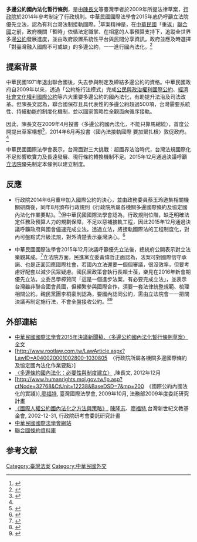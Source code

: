 '''多邊公約國內法化暫行條例'''，是由[[陳長文|陳長文]]等臺灣學者於2009年所提法律草案，[[行政院|行政院]]於2014年參考制定了行政規則。中華民國國際法學會2015年底仍呼籲立法院優先立法，認為有利台灣法制接軌國際。<ref name="中央社001">{{cite news|author1=記者溫貴香|title=多邊公約國內法化 法界籲新國會立法|url=http://www.cna.com.tw/news/aipl/201512200140-1.aspx|agency=中央通訊社|date=2015-12-20|accessdate=2016-02-02|archive-date=2018-07-11|archive-url=https://web.archive.org/web/20180711045403/http://www2.cna.com.tw/news/aipl/201512200140-1.aspx|dead-url=no}}</ref>草案精神是，在[[中華民國|中華民國]]「重返」[[聯合國|聯合國]]之前，政府機關「暫時」依循法定職掌、在相當的人事預算支持下，追蹤全世界多邊[[公約|公約]]發展進度，並由政府設置系統性平台與民間分享資訊，政府並應及時選擇「對臺灣融入國際不可或缺」的多邊公約，一一進行國內法化。<ref name="CVC002">{{cite news|author1=陳長文|title=國內法接軌國際 要加緊扎根|url=http://www.chinatimes.com/newspapers/20140602000383-260109|agency=中國時報|date=2014年6月2日|accessdate=2016年2月2日|archive-date=2019年6月15日|archive-url=https://web.archive.org/web/20190615071500/https://www.chinatimes.com/newspapers/20140602000383-260109|dead-url=no}}</ref>

==提案背景==

中華民國1971年退出聯合國後，失去參與制定及締結多邊公約的資格。中華民國政府自2009年以來，透過「公約施行法模式」完成[[公民與政治權利國際公約|公民與政治權利國際公約]]、[[經濟社會文化權利國際公約|經濟社會文化權利國際公約]]等六大重要多邊公約的國內法化，有助提升法治及司法改革。但陳長文認為，聯合國保存且具代表性的多邊公約超過500項，台灣需要系統性、持續動能的制度化機制，並以國家策略性全觀面向循序接軌。

因此，陳長文在2009年4月投書〈多邊公約國內法化，不能只靠馬總統〉，首度公開提出草案構想<ref name="CVC001">{{cite news|author1=陳長文|title=多邊公約國內法化 不能只靠馬總統|url=http://csil.org.tw/home/wp-content/uploads/2012/04/%E5%A4%9A%E9%82%8A%E5%85%AC%E7%B4%84%E5%9C%8B%E5%85%A7%E6%B3%95%E5%8C%96-%E4%B8%8D%E8%83%BD%E5%8F%AA%E9%9D%A0%E9%A6%AC%E7%B8%BD%E7%B5%B1.pdf|agency=中國時報|date=2009-04-20|accessdate=2016-02-02|archive-date=2016-03-05|archive-url=https://web.archive.org/web/20160305170938/http://csil.org.tw/home/wp-content/uploads/2012/04/%E5%A4%9A%E9%82%8A%E5%85%AC%E7%B4%84%E5%9C%8B%E5%85%A7%E6%B3%95%E5%8C%96-%E4%B8%8D%E8%83%BD%E5%8F%AA%E9%9D%A0%E9%A6%AC%E7%B8%BD%E7%B5%B1.pdf|dead-url=yes}}</ref>，2014年6月再投書〈國內法接軌國際 要加緊扎根〉敦促政府。<ref name="CVC002"/>

中華民國國際法學會表示，台灣面對三大挑戰：超國界法治時代，台灣法規國際化不足影響軟實力及長遠發展、現行條約轉換機制不足。2015年12月通過決議呼籲[[立法院|立法院]]優先制定本條例以建立制度。

==反應==
*行政院2014年6月重申加入國際公約的決心，並由政務委員蔡玉玲邀集相關機關研商後，同年8月頒布行政規則《行政院所屬各機關多邊國際條約及協定國內法化作業要點》。<ref>{{cite news|author1=行政院|title=江揆：積極爭取加入國際公約 主動參與國際社會|url=http://www.coolloud.org.tw/node/79098|agency=苦勞網|date=2014-06-19|accessdate=2016-02-02|archive-date=2019-06-10|archive-url=https://web.archive.org/web/20190610044036/https://www.coolloud.org.tw/node/79098|dead-url=no}}</ref>但中華民國國際法學會認為，行政規則位階，缺乏明確法定任務及預算人力的規劃保障，不足以惡補接軌工程，因此2015年12月通過決議呼籲政府與國會儘速完成立法。透過立法，將接軌國際法的工程制度化，對內可盤點式升級法規，對外清楚表示臺灣決心。<ref name="UDN001">{{cite news|title=多邊公約國內法化 國際法學會籲法制化|url=http://udn.com/news/story/6656/1390777-%E5%A4%9A%E9%82%8A%E5%85%AC%E7%B4%84%E5%9C%8B%E5%85%A7%E6%B3%95%E5%8C%96-%E5%9C%8B%E9%9A%9B%E6%B3%95%E5%AD%B8%E6%9C%83%E7%B1%B2%E6%B3%95%E5%88%B6%E5%8C%96|agency=聯合報|date=2015-12-21|accessdate=2016-01-29|archive-date=2015-12-22|archive-url=https://web.archive.org/web/20151222212937/http://udn.com/news/story/6656/1390777-%E5%A4%9A%E9%82%8A%E5%85%AC%E7%B4%84%E5%9C%8B%E5%85%A7%E6%B3%95%E5%8C%96-%E5%9C%8B%E9%9A%9B%E6%B3%95%E5%AD%B8%E6%9C%83%E7%B1%B2%E6%B3%95%E5%88%B6%E5%8C%96|dead-url=no}}</ref>

*中華民國國際法學會2015年12月決議呼籲優先立法後，總統府公開表示對立法樂觀其成。<ref name="CNA002">{{cite news|author1=Dai Ya-cheng and Lee Mei-yu|title=Politics Taiwan happy to see adoption of global covenants into domestic law|url=http://focustaiwan.tw/news/aipl/201512200016.aspx|agency=Central News Agency|date=2015-12-20|accessdate=2016-02-02|archive-date=2019-06-08|archive-url=https://web.archive.org/web/20190608135821/http://focustaiwan.tw/news/aipl/201512200016.aspx|dead-url=no}}</ref>立法院方面，民進黨立委黃偉哲正面認為，法案可對國際信守承諾、也是正面回應國際社會，若國內立法還要一個個審議，很沒效率，但要考慮好配套以減少民眾疑慮。國民黨政策會執行長賴士葆，樂見在2016年新會期優先立法。立委呂學樟贊同「這是一個進步法案，有必要完成立法」，並表示台灣雖非聯合國會員國，但頻繁參與國際合作，須要一套法律統整規範、梳理相關公約。親民黨團李桐豪則認為，要國內認同公約，需由立法院會一一把關決議再制定施行法，不會全盤接收公約。<ref name="UDN003">{{cite news|author1=記者蔡佩芳|title=多邊公約國內法化 朝野樂觀法制化|url=http://money.udn.com/money/story/7307/1389569|agency=聯合晚報|date=2015-12-20|accessdate=2016-02-02|archive-date=2019-06-28|archive-url=https://web.archive.org/web/20190628225414/https://money.udn.com/money/story/7307/1389569|dead-url=yes}}</ref><ref name="UDN004">{{cite news|author1=記者胡宥心、鄭宏斌、林人芳、周志豪|title=多邊公約國內法化／藍：樂觀其成 綠：須配套|url=http://udn.com/news/story/6656/1390780|agency=聯合報|date=2015-12-21}}</ref>

==外部連結==
*[http://cvchen.com/2015/12/20/%E3%80%90%E8%BD%89%E8%BC%89%E3%80%91%E6%96%B0%E8%81%9E%E7%A8%BF%EF%BC%9A%E4%B8%AD%E8%8F%AF%E6%B0%91%E5%9C%8B%E5%9C%8B%E9%9A%9B%E6%B3%95%E5%AD%B8%E6%9C%83%E5%91%BC%E7%B1%B2%E5%84%AA%E5%85%88%E5%AE%8C/ 中華民國國際法學會2015年決議新聞稿、〈多邊公約國內法化暫行條例草案〉全文] {{Wayback|url=http://cvchen.com/2015/12/20/%E3%80%90%E8%BD%89%E8%BC%89%E3%80%91%E6%96%B0%E8%81%9E%E7%A8%BF%EF%BC%9A%E4%B8%AD%E8%8F%AF%E6%B0%91%E5%9C%8B%E5%9C%8B%E9%9A%9B%E6%B3%95%E5%AD%B8%E6%9C%83%E5%91%BC%E7%B1%B2%E5%84%AA%E5%85%88%E5%AE%8C/ |date=20201128102012 }}
*[http://www.rootlaw.com.tw/LawArticle.aspx?LawID=A040020001002800-1030805　〈行政院所屬各機關多邊國際條約及協定國內法化作業要點〉]
*[http://cvchen.com/2012/12/08/%E5%A4%9A%E9%82%8A%E6%A2%9D%E7%B4%84%E5%9C%8B%E5%85%A7%E6%B3%95%E5%8C%96%EF%BC%9A%E5%BF%85%E8%A6%81%E6%80%A7%E8%88%87%E5%88%B6%E5%BA%A6%E5%BB%BA%E7%AB%8B/ 〈多邊條約國內法化：必要性與制度建立〉] {{Wayback|url=http://cvchen.com/2012/12/08/%E5%A4%9A%E9%82%8A%E6%A2%9D%E7%B4%84%E5%9C%8B%E5%85%A7%E6%B3%95%E5%8C%96%EF%BC%9A%E5%BF%85%E8%A6%81%E6%80%A7%E8%88%87%E5%88%B6%E5%BA%A6%E5%BB%BA%E7%AB%8B/ |date=20190807002114 }},陳長文, 2012年12月
*[http://www.humanrights.moj.gov.tw/lp.asp?ctNode=32768&CtUnit=12238&BaseDSD=7&mp=200　《國際公約內國法化的實踐》]{{Dead link}},[[廖福特|廖福特]], 臺灣國際法學會, 2009年10月, 法務部2009年度委託研究計畫
*[https://www.ndc.gov.tw/News_Content.aspx?n=E4F9C91CF6EA4EC4&sms=4506D295372B40FB&s=7F3F8546BAB1C281 《國際人權公約國內法化之方法與策略》], [[陳隆志|陳隆志]]、[[廖福特|廖福特]],台灣新世紀文教基金會, 2002-12-31, 行政院研考會委託研究計畫
*[http://www.csil.org.tw/ 中華民國國際法學會網站] {{Wayback|url=http://www.csil.org.tw/ |date=20120822072653 }}
*[https://web.archive.org/web/20160209025922/https://treaties.un.org/Home.aspx 聯合國條約資料庫]

==参考文献==
{{Reflist}}

{{中華民國法律}}

[[Category:臺灣法案|Category:臺灣法案]]
[[Category:中華民國外交|Category:中華民國外交]]